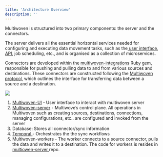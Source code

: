```yaml
---
title: 'Architecture Overview'
description: ''
---
```


Multiwoven is structured into two primary components: the server and the connectors.

The server delivers all the essential horizontal services needed for configuring and executing data movement tasks, such as the[ user interface](https://github.com/Multiwoven/multiwoven-ui), [API](https://github.com/Multiwoven/multiwoven-server), job scheduling, etc., and is organised as a collection of microservices.

Connectors are developed within the [multiwoven-integrations](https://github.com/Multiwoven/multiwoven-integrations) Ruby gem, responsible for pushing and pulling data to and from various sources and destinations. These connectors are constructed following the [Multiwoven protocol](https://docs.multiwoven.com/guides/architecture/multiwoven-protocol), which outlines the interface for transferring data between a source and a destination.

<Frame>
  <img src="https://res.cloudinary.com/dspflukeu/image/upload/v1706791257/dev%20docs%20assets/Screenshot_2024-02-01_at_5.50.40_PM_qj6ikq.png" />
</Frame>


1. [Multiwoven-UI](https://github.com/Multiwoven/multiwoven-ui) - User interface to interact with multiwoven server 
2. [Multiwoven-server](https://github.com/Multiwoven/multiwoven-server) - Multiwove’s control plane. All operations in Multiwoven such as creating sources, destinations, connections, managing configurations, etc.. are configured and invoked from the server 
3. Database: Stores all connector/sync information 
4. [Temporal ](https://temporal.io/)- Orchestrates the the sync workflows
5. Multiwoven-workers - The worker connects to a source connector, pulls the data and writes it to a destination. The code for workers is resides in [ multiowen-server ](https://github.com/Multiwoven/multiwoven-server)repo. 